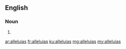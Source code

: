 ==English==

===Noun===
{{head|en|plural}}

# {{plural of|alleluia|lang=en}}

[[ar:alleluias]]
[[fr:alleluias]]
[[ku:alleluias]]
[[mg:alleluias]]
[[my:alleluias]]